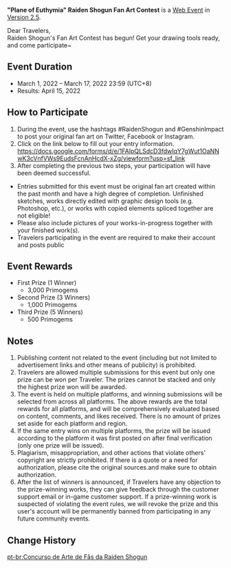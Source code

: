 {{Event
|name              = "Plane of Euthymia" Raiden Shogun Fan Art Contest
|image             = Plane of Euthymia Raiden Shogun Fan Art Contest.png
|type              = Web
|type2             = Submission
|time_known        = yes
|time_start        = 2022-03-01 12:00:00
|time_start_offset = GMT+8
|time_end          = 2022-03-17 23:59:59
|time_end_offset   = GMT+8
|link              = https://genshin.hoyoverse.com/en/news/detail/19779
}}
'''"Plane of Euthymia" Raiden Shogun Fan Art Contest''' is a [[Web Event]] in [[Version 2.5]].

Dear Travelers,<br />Raiden Shogun's Fan Art Contest has begun! Get your drawing tools ready, and come participate~

==Event Duration==
* March 1, 2022 – March 17, 2022 23:59 (UTC+8)
* Results: April 15, 2022

==How to Participate==
# During the event, use the hashtags #RaidenShogun and #GenshinImpact to post your original fan art on Twitter, Facebook or Instagram.
# Click on the link below to fill out your entry information. https://docs.google.com/forms/d/e/1FAIpQLSdcD3fdwIqY7gWut1OaNNwK3cVnfVWs9EudsFcnAnHcdX-xZg/viewform?usp=sf_link
# After completing the previous two steps, your participation will have been deemed successful.

*Entries submitted for this event must be original fan art created within the past month and have a high degree of completion. Unfinished sketches, works directly edited with graphic design tools (e.g. Photoshop, etc.), or works with copied elements spliced together are not eligible!
*Please also include pictures of your works-in-progress together with your finished work(s).
*Travelers participating in the event are required to make their account and posts public

==Event Rewards==
* First Prize (1 Winner)
** 3,000 Primogems
* Second Prize (3 Winners)
** 1,000 Primogems
* Third Prize (5 Winners)
** 500 Primogems

==Notes==
# Publishing content not related to the event (including but not limited to advertisement links and other means of publicity) is prohibited.
# Travelers are allowed multiple submissions for this event but only one prize can be won per Traveler. The prizes cannot be stacked and only the highest prize won will be awarded.
# The event is held on multiple platforms, and winning submissions will be selected from across all platforms. The above rewards are the total rewards for all platforms, and will be comprehensively evaluated based on content, comments, and likes received. There is no amount of prizes set aside for each platform and region.
# If the same entry wins on multiple platforms, the prize will be issued according to the platform it was first posted on after final verification (only one prize will be issued).
# Plagiarism, misappropriation, and other actions that violate others' copyright are strictly prohibited. If there is a quote or a need for authorization, please cite the original sources.and make sure to obtain authorization.
# After the list of winners is announced, if Travelers have any objection to the prize-winning works, they can give feedback through the customer support email or in-game customer support. If a prize-winning work is suspected of violating the event rules, we will revoke the prize and this user's account will be permanently banned from participating in any future community events.

==Change History==
{{Change History|2.5}}

[[pt-br:Concurso de Arte de Fãs da Raiden Shogun]]